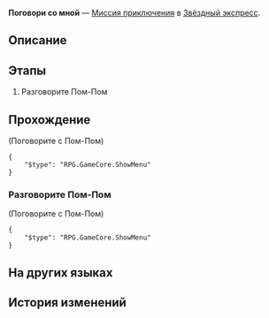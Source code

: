 {{Дополнить|Диалоги.}}
{{Миссия Инфобокс
|id              = 4050022
|Название        = 
|Изображение     = Миссия Освоения Поговори со мной.png
|Тип             = Миссия приключения
|События         = 
|Глава           = 
|Условия         = 
|Персонажи       = Первопроходец; Пом-Пом
|СтартЛокация    = Общий вагон
|Мир             = Звёздный экспресс
|Локации         = Общий вагон
|Предыдущая      = 
|Следующая       = 
|Награды         = Журнал приключений*1; Core of Ice*1; Кредиты*8 000
}}
'''Поговори со мной''' — [[Миссия приключения]] в [[Звёздный экспресс]].

==Описание==
{{Описание|<!--официальное описание из Перекрёстка судеб-->}}

==Этапы==
# Разговорите Пом-Пом

==Прохождение==
{{Дополнить}}



;(Поговорите с Пом-Пом)
<!--Unknown TalkSentence: 405000000-->
<pre>{
	"$type": "RPG.GameCore.ShowMenu"
}</pre>
{{Диалог Конец}}

===Разговорите Пом-Пом===
{{Описание миссии|локация=Общий вагон|Вы так редко бываете на экспрессе, но Пом-Пом игнорирует вас... Найдите способ привлечь внимание Пом-Пом.}}
{{Диалог Начало}}


;(Поговорите с Пом-Пом)
<!--Unknown TalkSentence: 405000000-->
<pre>{
	"$type": "RPG.GameCore.ShowMenu"
}</pre>
{{Диалог Конец}}

==На других языках==
{{На других языках
|en   = Talk to Me
|zhs  = 跟我聊会儿吧
|zht  = 跟我聊一下吧
|ja   = オレとお喋りしろ
|ko   = 나랑 얘기 좀 할까
|es   = Habla conmigo
|fr   = Parle-moi
|ru   = Поговори со мной
|th   = มาคุยกันหน่อย
|vi   = Nói Chuyện Với Tôi Một Lát Nhé
|de   = Sprich mit mir
|id   = Ayo Mengobrol
|pt   = Fale Comigo
}}

==История изменений==
{{История изменений|2.7}}
